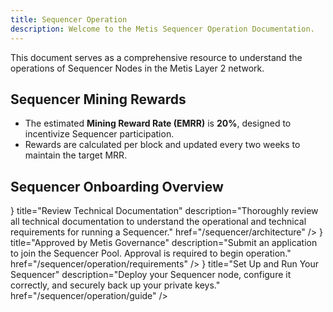 ```yaml
---
title: Sequencer Operation
description: Welcome to the Metis Sequencer Operation Documentation.
---
```



This document serves as a comprehensive resource to understand the operations of Sequencer Nodes in the Metis Layer 2 network.

## Sequencer Mining Rewards

- The estimated **Mining Reward Rate (EMRR)** is **20%**, designed to incentivize Sequencer participation.
- Rewards are calculated per block and updated every two weeks to maintain the target MRR.

## Sequencer Onboarding Overview

<Cards className="sm:grid-cols-3">
  <Card
    icon={<Tally1 />}
    title="Review Technical Documentation"
    description="Thoroughly review all technical documentation to understand the operational and technical requirements for running a Sequencer."
    href="/sequencer/architecture"
  />
  <Card
    icon={<Tally2 />}
    title="Approved by Metis Governance"
    description="Submit an application to join the Sequencer Pool. Approval is required to begin operation."
    href="/sequencer/operation/requirements"
  />
  <Card
    icon={<Tally3 />}
    title="Set Up and Run Your Sequencer"
    description="Deploy your Sequencer node, configure it correctly, and securely back up your private keys."
    href="/sequencer/operation/guide"
  />
</Cards>
